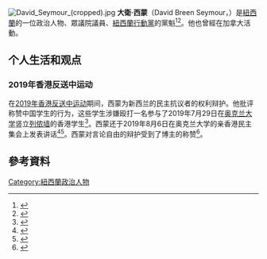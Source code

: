 {{expand|time=2015-12-24T05:39:38+00:00}}
[[File:David_Seymour_(cropped).jpg|thumb]]
'''大衛·西蒙'''（David Breen Seymour，{{bd|1983年|6月24日}}）是[[紐西蘭|紐西蘭]]的一位政治人物、眾議院議員、[[紐西蘭行動黨|紐西蘭行動黨]]的黨魁<ref>{{cite web |url=http://www.kiwiblog.co.nz/2014/01/act_decisions.html |title=ACT decisions |publisher=Kiwiblog |date=2014-01-31 |accessdate=2014-03-11 |archive-date=2018-12-12 |archive-url=https://web.archive.org/web/20181212143017/https://www.kiwiblog.co.nz/2014/01/act_decisions.html |dead-url=no }}</ref><ref name="nzherald1">{{cite web |url=http://www.nzherald.co.nz/nz/news/article.cfm?c_id=1&objectid=11195793 |title=New energy driving Act, says hopeful - National - NZ Herald News |publisher=Nzherald.co.nz |date=2014-02-03 |accessdate=2014-03-11 |archive-date=2019-10-04 |archive-url=https://web.archive.org/web/20191004194150/https://www.nzherald.co.nz/nz/news/article.cfm?c_id=1&objectid=11195793 |dead-url=no }}</ref>。他也曾經在加拿大活動。

==个人生活和观点==
===2019年香港反送中运动===
在[[反对逃犯条例修订草案运动|2019年香港反送中运动]]期间，西蒙为新西兰的民主抗议者的权利辩护。他批评{{le|中华人民共和国驻奥克兰总领事馆|Chinese Consulate-General, Auckland|奥克兰中国总领馆}}称赞中国学生的行为，这些学生涉嫌殴打一名参与了2019年7月29日在[[奥克兰大学|奥克兰大学]]竖立[[列侬墙|列侬墙]]的香港学生<ref>{{cite news |last1=Small |first1=Zane |title=ACT leader David Seymour demands Chinese Consulate General explain "encouraging violent behaviour" |url=https://www.newshub.co.nz/home/politics/2019/08/act-leader-david-seymour-demands-chinese-consulate-general-explain-encouraging-violent-behaviour.html |accessdate=2020-10-17 |publisher=Newshub |date=2019-08-05 |archive-date=2020-10-22 |archive-url=https://web.archive.org/web/20201022124407/https://www.newshub.co.nz/home/politics/2019/08/act-leader-david-seymour-demands-chinese-consulate-general-explain-encouraging-violent-behaviour.html |dead-url=no }}</ref>。西蒙还于2019年8月6日在奥克兰大学的亲香港民主集会上发表讲话<ref>{{cite news |last1=Tan |first1=Lincoln |title=More than 100 gather for Hong Kong protest at the University of Auckland |url=https://www.nzherald.co.nz/nz/news/article.cfm?c_id=1&objectid=12256015 |accessdate=2019-08-07 |newspaper=[[New_Zealand_Herald|New Zealand Herald]] |date=2019-08-06 |archive-date=2019-08-09 |archive-url=https://web.archive.org/web/20190809020307/https://www.nzherald.co.nz/nz/news/article.cfm?c_id=1&objectid=12256015 |dead-url=no }}</ref><ref>{{cite news |last1=Christian |first1=Harrison |title=Hong Kong protesters gather at Auckland University |url=https://www.stuff.co.nz/auckland/114777487/hong-kong-protesters-gather-at-auckland-university |accessdate=2020-10-17 |work=Stuff |date=2019-08-06 |archive-date=2019-08-07 |archive-url=https://web.archive.org/web/20190807000545/https://www.stuff.co.nz/auckland/114777487/hong-kong-protesters-gather-at-auckland-university |dead-url=no }}</ref>。西蒙对言论自由的辩护受到了博主{{le|马丁·轰炸机·布拉德伯里|Martyn "Bomber" Bradbury}}的称赞<ref>{{cite web |last1=Bradbury |first1=Martyn |title=In praise of David Seymour & solidarity with Hong Kong protest at Auckland University today |url=https://thedailyblog.co.nz/2019/08/06/in-praise-of-david-seymour-solidarity-with-hong-kong-protest-at-auckland-university-today/ |website=The Daily Blog |accessdate=2020-10-17 |date=2019-08-06 |archive-date=2019-08-07 |archive-url=https://web.archive.org/web/20190807000840/https://thedailyblog.co.nz/2019/08/06/in-praise-of-david-seymour-solidarity-with-hong-kong-protest-at-auckland-university-today/ |dead-url=no }}</ref>。

==參考資料==
{{Reflist|30em}}
[[Category:紐西蘭政治人物|Category:紐西蘭政治人物]]